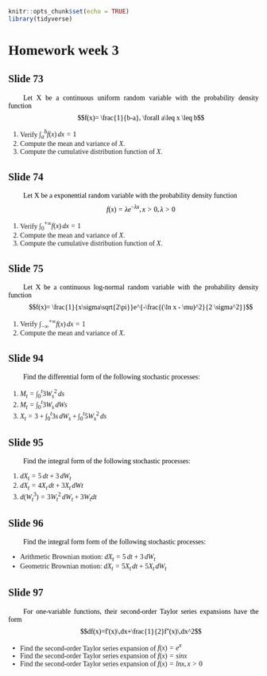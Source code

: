 <style>

body {
  font-family: "Georgia";
  text-align: justify;
}

p {
  font-family: "Georgia";
  text-indent: 30px;
  color: black;
  font-style: normal;
}
</style>

```r
knitr::opts_chunk$set(echo = TRUE)
library(tidyverse)
```

# Homework week 3

## Slide 73

Let X be a continuous uniform random variable with the probability density function 
$$f(x)= \frac{1}{b-a}, \forall a\leq x \leq b$$

1. Verify $\int_{a}^{b} f(x) \,dx=1$
2. Compute the mean and variance of $X$.
3. Compute the cumulative distribution function of $X$.
  
## Slide 74

Let X be a exponential random variable with the probability density function 
$$f(x)= \lambda e^{-\lambda x}, x>0,\lambda >0$$

1. Verify $\int_{0}^{+\infty} f(x) \,dx=1$
2. Compute the mean and variance of $X$.
3. Compute the cumulative distribution function of $X$.

## Slide 75

Let X be a continuous log-normal random variable with the probability density function 
$$f(x)= \frac{1}{x\sigma\sqrt{2\pi}}e^{-\frac{(\ln x - \mu)^2}{2 \sigma^2}}$$

1. Verify $\int_{-\infty}^{+\infty} f(x) \,dx=1$
2. Compute the mean and variance of $X$.

## Slide 94  

Find the differential form of the following stochastic processes:  

1. $M_t=\displaystyle\int_0^t3W_s^2\,ds$  
2. $M_t=\displaystyle\int_0^t3W_s\,dWs$  
3. $X_t=3+\displaystyle\int_0^t3s\,dW_s+\displaystyle\int_0^t5W_s^2\,ds$  

## Slide 95  

Find the integral form of the following stochastic processes:  

1. $dX_t=5\,dt+3\,dW_t$  
2. $dX_t=4X_t\,dt+3X_t\,dWt$  
3. $d(W_t^3)=3W_t^2\,dW_t+3W_tdt$  

## Slide 96  
Find the integral form form of the following stochastic processes:

- Arithmetic Brownian motion: $dX_t = 5\,dt + 3\,dW_t$  
- Geometric Brownian motion: $dX_t = 5X_t\,dt + 5X_t\,dW_t$  

## Slide 97  

For one-variable functions, their second-order Taylor series expansions have the form  
$$df(x)=f'(x)\,dx+\frac{1}{2}f''(x)\,dx^2$$  

- Find the second-order Taylor series expansion of $f(x)=e^x$  
- Find the second-order Taylor series expansion of $f(x)=sinx$  
- Find the second-order Taylor series expansion of $f(x)=lnx,\,x>0$  
